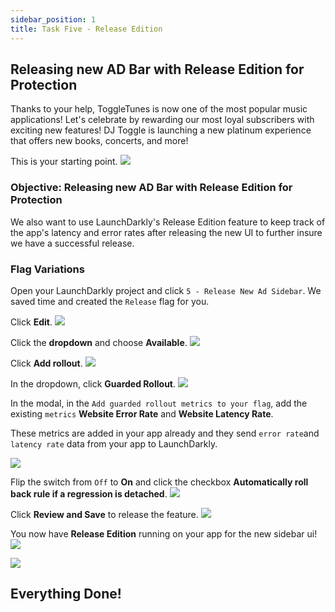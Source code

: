 ```yaml
---
sidebar_position: 1
title: Task Five - Release Edition
---
```



## Releasing new AD Bar with Release Edition for Protection

Thanks to your help, ToggleTunes is now one of the most popular music applications! Let's celebrate by rewarding our most loyal subscribers with exciting new features! DJ Toggle is launching a new platinum experience that offers new books, concerts, and more!

This is your starting point.
<img src="/cohereHomePage1.png" />

### Objective: Releasing new AD Bar with Release Edition for Protection

We also want to use LaunchDarkly's Release Edition feature to keep track of the app's latency and error rates after releasing the new UI to further insure we have a successful release.

### Flag Variations

Open your LaunchDarkly project and click `5 - Release New Ad Sidebar`. We saved time and created the `Release` flag for you.

Click **Edit**.
<img src='/releaseGuardian/1rgEdit.png' />

Click the **dropdown** and choose **Available**.
<img src='/releaseGuardian/2rgAvailable.png' />

Click **Add rollout**.
<img src='/releaseGuardian/3rgGuardedRollout1.png' />

In the dropdown, click **Guarded Rollout**.
<img src='/releaseGuardian/3rgGuardedRollout2.png' />

In the modal, in the `Add guarded rollout metrics to your flag`, add the existing `metrics` **Website Error Rate** and **Website Latency Rate**.

These metrics are added in your app already and they send `error rate`and `latency rate` data from your app to LaunchDarkly.

<img src='/releaseGuardian/4rgMetrics.png' />

Flip the switch from `Off` to **On** and click the checkbox **Automatically roll back rule if a regression is detached**.
<img src='/releaseGuardian/5rgModal.png' />

Click **Review and Save** to release the feature.
<img src='/releaseGuardian/6rgReviewSave.png' />

You now have **Release Edition** running on your app for the new sidebar ui!
<img src='/releaseGuardian/7rgReleased.png' />


<img src='/releaseGuardian/adSidebarUI.png' />

## Everything Done!